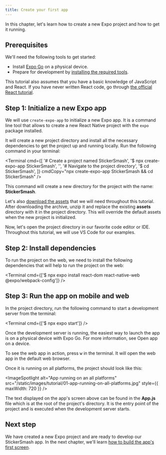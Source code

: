 ```yaml
---
title: Create your first app
---
```



In this chapter, let's learn how to create a new Expo project and how to get it running.

## Prerequisites

We'll need the following tools to get started:

- Install [Expo Go](https://expo.dev/client) on a physical device.
- Prepare for development by [installing the required tools](/get-started/installation/#requirements).

This tutorial also assumes that you have a basic knowledge of JavaScript and React. If you have never written React code, go through [the official React tutorial](https://reactjs.org/tutorial/tutorial.html).

## Step 1: Initialize a new Expo app

We will use <LinkBase href="/workflow/glossary-of-terms/#create-expo-app" openInNewTab>`create-expo-app`</LinkBase> to initialize a new Expo app. It is a command line tool that allows to create a new React Native project with the `expo` package installed.

It will create a new project directory and install all the necessary dependencies to get the project up and running locally. Run the following command in your terminal:

<Terminal
  cmd={[
    '# Create a project named StickerSmash',
    '$ npx create-expo-app StickerSmash',
    '',
    '# Navigate to the project directory',
    '$ cd StickerSmash',
  ]}
  cmdCopy="npx create-expo-app StickerSmash && cd StickerSmash"
/>

This command will create a new directory for the project with the name: **StickerSmash**.

Let's also <a href="/static/images/tutorial/sticker-smash-assets.zip" download>download the assets</a> that we will need throughout this tutorial. After downloading the archive, unzip it and replace the existing **assets** directory with it in the project directory. This will override the default assets when the new project is initialized.

Now, let's open the project directory in our favorite code editor or IDE. Throughout this tutorial, we will use VS Code for our examples.

## Step 2: Install dependencies

To run the project on the web, we need to install the following dependencies that will help to run the project on the web:

<Terminal cmd={['$ npx expo install react-dom react-native-web @expo/webpack-config']} />

## Step 3: Run the app on mobile and web

In the project directory, run the following command to start a <LinkBase href="/guides/how-expo-works/#expo-development-server" openInNewTab>development server</LinkBase> from the terminal:

<Terminal cmd={['$ npx expo start']} />

Once the development server is running, the easiest way to launch the app is on a physical device with Expo Go. For more information, see <LinkBase href="/get-started/create-a-new-app/#opening-the-app-on-your-phonetablet" openInNewTab>Open app on a device</LinkBase>.

To see the web app in action, press <kbd>w</kbd> in the terminal. It will open the web app in the default web browser.

Once it is running on all platforms, the project should look like this:

<ImageSpotlight
  alt="App running on an all platforms"
  src="/static/images/tutorial/01-app-running-on-all-platforms.jpg"
  style={{ maxWidth: 720 }}
/>

The text displayed on the app's screen above can be found in the **App.js** file which is at the root of the project's directory. It is the entry point of the project and is executed when the development server starts.

## Next step

We have created a new Expo project and are ready to develop our StickerSmash app. In the next chapter, we'll learn [how to build the app's first screen](/tutorial/build-a-screen).

